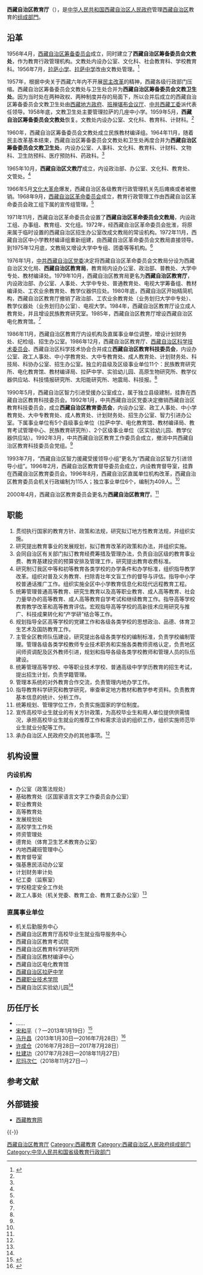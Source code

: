 {{Infobox PRCG
|机构名称=西藏自治区教育厅<br>{{lang|bo|བོད་རང་སྐྱོང་ལྗོངས་སློབ༌གསོ་ཐིང་།}}
|标志1=Red star.svg
|标志1说明=[[印章|印章]][[s:国务院关于国家行政机关和企业事业单位社会团体印章管理的规定|规定]]：[[直径|直径]]?厘米，中央刊[[五角星|五角星]]。
|职位1=厅长
|人员1=[[尼玛次仁_(1959年)|尼玛次仁]]
|职位2=副厅长
|人员2=卢胜华{{wrap}}钟吉云
|人数2=2
|成立时间=
|上级机构=[[西藏自治区人民政府|西藏自治区人民政府]]
|机构类型=[[西藏自治区人民政府组成部门|西藏自治区人民政府组成部门]]
|行政级别=正地厅级
|前身=
|地址1=[[西藏自治区|西藏自治区]][[拉萨市|拉萨市]][[城关区_(拉萨市)|城关区]][[藏大东路_(拉萨)|藏大东路]]15号
|网站=西藏自治区教育厅
|网址=http://edu.xizang.gov.cn/
}}

'''西藏自治区教育厅'''（{{bo|z=བོད་རང་སྐྱོང་ལྗོངས་སློབ༌གསོ་ཐིང་།}}），是[[中华人民共和国|中华人民共和国]][[西藏自治区人民政府|西藏自治区人民政府]]管理[[西藏自治区|西藏自治区]]教育的[[西藏自治区组成部门|组成部門]]。

==沿革==
1956年4月，[[西藏自治区筹备委员会|西藏自治区筹备委员会]]成立，同时建立了'''西藏自治区筹备委员会文教处'''，作为教育行政管理机构。文教处内设办公室、文化科、社会教育科、学校教育科。1956年7月，[[拉萨小学|拉萨小学]]、[[拉萨中学|拉萨中学]]改由文教处管理。<ref name=xzedu>{{Cite web |url=http://www.xzedu.com.cn/zwgk/jgsz/Index.shtml |title=教育厅简介，西藏教育网，于2015-04-15查阅 |access-date=2015-04-14 |archive-url=https://web.archive.org/web/20160304222325/http://www.xzedu.com.cn/zwgk/jgsz/Index.shtml |archive-date=2016-03-04 |dead-url=yes }}</ref>

1957年，根据中央关于西藏六年内不开展[[西藏民主改革|民主改革]]的精神，西藏各级行政部门压缩。西藏自治区筹备委员会文教处与卫生处合并为'''西藏自治区筹备委员会文教卫生处'''。因为当时处在两种政权、两种制度并存的局面下，所以合并后成立的西藏自治区筹备委员会文教卫生处由[[噶厦|西藏地方政府]]、[[班禅堪布会议厅|班禅堪布会议厅]]、[[中共西藏工委|中共西藏工委]]派代表任领导。1958年底，文教卫生处主要管理拉萨的几座中小学。1959年5月，'''西藏自治区筹备委员会文教处'''恢复。文教处内设办公室、文化科、教育科、计财科。<ref name=xzedu/>

1960年，西藏自治区筹备委员会文教处成立民族教材编译组。1964年11月，随着民主改革基本结束，西藏自治区筹备委员会文教处和卫生处再度合并为'''西藏自治区筹备委员会文教卫生处'''，内设办公室、人事科、文化科、教育科、计财科、文物科、卫生防预科、医疗预防科、药政科。<ref name=xzedu/>

1965年10月，'''西藏自治区文教厅'''成立，内设政治部、办公室、文化科、教育处、文管处。<ref name=xzedu/>

1966年5月[[文化大革命|文化大革命]]爆发，西藏自治区各级教育行政管理机关先后瘫痪或者被撤销。1968年9月，[[西藏自治区革命委员会|西藏自治区革命委员会]]成立，教育行政管理工作由西藏自治区革命委员会政工组下属的宣传组管理。<ref name=xzedu/>

1971年11月，西藏自治区革命委员会设置了'''西藏自治区革命委员会文教局'''，内设政工组、办事组、教育组、文化组。1972年，经西藏自治区革命委员会批淮，将原来属于临时设置的西藏自治区招生办公室改成文教局的常设机构。1972年11月，西藏自治区中小学教材编译组重新组建，由西藏自治区革命委员会文教局直接领导。到1975年12月底，文教局又增设大学中专组、团委等等机构。<ref name=xzedu/>

1976年1月，[[中共西藏自治区党委|中共西藏自治区党委]]决定将西藏自治区革命委员会文教局分设为西藏自治区文化局、'''西藏自治区教育局'''，教育局内设办公室、政治部、普教处、大学中专处、教材编译处。1979年10月，西藏自治区教育局更名为'''西藏自治区教育厅'''，内设政治部、办公室、人事处、大学中专处、普通教育处、电视大学筹备组、教材编译处、工农业余教育处、教学仪器供应处。1980年底，西藏自治区开始精简机构，西藏自治区教育厅撤销了政治部、工农业余教育处（业务划归大学中专处）、教学仪器处（业务划归办公室）、电视大学。1984年，西藏自治区教育厅设立成人教育处，并且增设民族教育研究室。1985年，西藏自治区教育厅增设西藏自治区电化教育馆。<ref name=xzedu/>

1986年11月，西藏自治区教育厅内设机构及直属事业单位调整，增设计划财务处、纪检组、招生办公室。1986年12月，西藏自治区教育厅、[[西藏自治区科学技术委员会|西藏自治区科学技术委员会]]、西藏自治区科学技术协会合并成立'''西藏自治区教育科技委员会'''，内设办公室、政工人事处、中小学教育处、大中专教育处、成人教育处、计划财务处、科技局、科协办公室、招生办公室。独立的县级及区级事业单位11个：民族教育研究所、电化教育馆、教材编译局、拉萨中学、实验幼儿园、高原生物研究所、教学仪器供应站、科技情报研究所、太阳能研究所、地震局、科技报。<ref name=xzedu/>

1990年5月，西藏自治区智力引进受援办公室成立，属于独立县级建制，挂靠在西藏自治区教育科技委员会。1992年1月，中共西藏自治区党委决定撤销西藏自治区教育科技委员会，成立'''西藏自治区教育委员会'''，内设办公室、政工人事处、中小学教育处、大中专教育处、成人教育处、计划财务处、招生办公室、智力引进办公室。下属事业单位有5个县级事业单位（拉萨中学、电化教育馆、教材编译局、教育考试管理中心、民族教育研究所）、2个区级事业单位（区实验幼儿园、教学仪器供应站）。1992年3月，中共西藏自治区教育工作委员会成立，撤消中共西藏自治区教育科技委员会党组。<ref name=xzedu/>

1993年7月，“西藏自治区智力援藏受援领导小组”更名为“西藏自治区智力引进领导小组”。1996年2月，西藏自治区教育督导委员会成立，内设教育督导室，挂靠在西藏自治区教育委员会。1996年8月，西藏自治区直属单位机构改革，西藏自治区教育委员会机关行政编制为115人；独立事业单位6个，编制为409人。<ref name=xzedu/>

2000年4月，西藏自治区教育委员会更名为'''西藏自治区教育厅'''。<ref name=xzedu/>

==职能==
#贯彻执行国家的教育方针、政策和法规，研究拟订地方性教育法规，并组织实施。
#研究提出教育事业的发展规划，拟订教育改革的政策和办法，并组织实施。
#会同自治区有关部门拟订教育经费筹措及管理办法，负责自治区级的教育事业费、教育基建投资的预算安排及管理工作，研究提出教育收费标准。
#研究制订我区中等和初等教育各类学校的办学条件和办学标准，组织指导教学改革。组织对普及义务教育、扫除青壮年文盲工作的督导与评估。指导中小学校普通话推广工作。组织实施全区中小学教育信息化和现代远程教育工程。
#统筹管理普通高等教育、研究生教育以及高等职业教育、成人高等教育、社会力量举办的高等教育、成人高等教育自学考试和继续教育工作。指导高等学校教育教学改革和高等教育评估。宏观指导高等学校的高新技术应用研究与推广、科技成果转化和“产学研”结合等工作。
#规划指导全区高等学校的党建工作和各级各类学校的思想政治、品德、体育卫生艺术及国防教育工作。
#主管全区教师队伍建设，研究提出各级各类学校的编制标准，负责学校编制管理。管理各级各类学校教师专业技术职务和实施各类教师资格认定，负责地区间师资调配及区外教师引进，规划和指导各级各类学校教师和管理人员的队伍建设。
#统筹管理高等学校、中等职业技术学校、普通高级中学学历教育的招生考试，提出招生计划，负责学籍管理。
#管理本系统的对外教育合作交流，负责管理内地办学工作。
#指导教育科学研究和教学研究，审查审定地方教材和教学参考资料。负责教育基本信息的统计、分析工作。
#统筹规划、管理学位工作，负责实施国家的学位制度。
#宣传高校毕业生就业的有关方针政策，为高校毕业生和用人单位提供供需情况，承担高校毕业生就业的推荐工作和需求洽谈的组织工作，组织实施师范毕业生就业分配等工作。
#承办自治区人民政府交办的其他事项。<ref name=xzedu/>

==机构设置==
===内设机构===
*办公室（政策法规处）
*基础教育处（区国家语言文字工作委员会办公室）
*职业教育处
*高等教育处
*发展规划处
*高校学生工作处
*师资管理处
*德育处（体育卫生艺术教育办公室）
*内地西藏班管理中心
*教育督导室
*强基惠民活动办公室
*计划财务审计处
*纪工委（监察室）
*学校稳定安全工作处
*政工人事处（机关党委、教育工会、教育工委办公室）<ref name=xzedu/>

===直属事业单位===
*机关后勤服务中心
*西藏自治区教育厅高校毕业生就业指导服务中心
*西藏自治区教育考试院
*西藏自治区教育科学研究所
*西藏自治区教材编译中心
*西藏自治区电化教育馆
*[[西藏自治区拉萨中学|西藏自治区拉萨中学]]
*[[西藏职业技术学院|西藏职业技术学院]]
*西藏自治区实验幼儿园<ref name=xzedu/>

==历任厅长==
*……
*[[宋和平|宋和平]]（？—2013年1月19日）<ref>{{Cite web |url=http://www.mzb.com.cn/html/Home/report/364470-200020001.htm |title=西藏自治区人大常委会任免名单，中国民族宗教网，2013-01-21 |access-date=2015-04-14 |archive-date=2016-03-04 |archive-url=https://web.archive.org/web/20160304122016/http://www.mzb.com.cn/html/Home/report/364470-200020001.htm |dead-url=no }}</ref>
*[[马升昌|马升昌]]（2013年1月30日—2016年7月28日）<ref>{{Cite web |url=http://renshi.people.com.cn/n/2013/0131/c139617-20391634-2.html |title=西藏自治区人大常委会任命名单，中国共产党新闻网，2013-01-31 |access-date=2015-04-14 |archive-date=2018-06-12 |archive-url=https://web.archive.org/web/20180612133420/http://renshi.people.com.cn/n/2013/0131/c139617-20391634-2.html |dead-url=no }}</ref>
*[[许成仓|许成仓]]（2016年7月28日—2017年7月28日）
*[[杜建功|杜建功]]（2017年7月28日—2018年11月27日）
*[[尼玛次仁_(1959年)|尼玛次仁]]（2018年11月27日—）

==参考文献==
{{reflist}}

== 外部链接 ==
* [https://web.archive.org/web/20150408110434/http://www.xzedu.com.cn/ 西藏教育网]

{{-}}
{{西藏自治区人民政府}}
{{西藏高等院校}}

[[Category:西藏自治区教育厅|]]
[[Category:西藏教育|Category:西藏教育]]
[[Category:西藏自治区人民政府组成部门|Category:西藏自治区人民政府组成部门]]
[[Category:中华人民共和国省级教育行政部门|Category:中华人民共和国省级教育行政部门]]